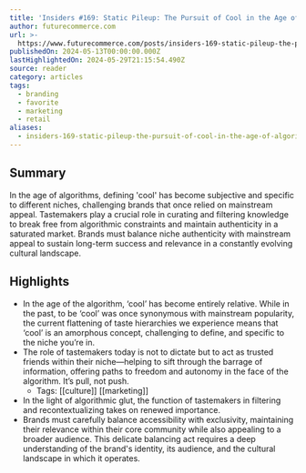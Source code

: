 ```yaml
---
title: 'Insiders #169: Static Pileup: The Pursuit of Cool in the Age of Algorithms'
author: futurecommerce.com
url: >-
  https://www.futurecommerce.com/posts/insiders-169-static-pileup-the-pursuit-of-cool-in-the-age-of-algorithms
publishedOn: 2024-05-13T00:00:00.000Z
lastHighlightedOn: 2024-05-29T21:15:54.490Z
source: reader
category: articles
tags:
  - branding
  - favorite
  - marketing
  - retail
aliases:
  - insiders-169-static-pileup-the-pursuit-of-cool-in-the-age-of-algorithms
---
```

## Summary

In the age of algorithms, defining 'cool' has become subjective and specific to different niches, challenging brands that once relied on mainstream appeal. Tastemakers play a crucial role in curating and filtering knowledge to break free from algorithmic constraints and maintain authenticity in a saturated market. Brands must balance niche authenticity with mainstream appeal to sustain long-term success and relevance in a constantly evolving cultural landscape.

## Highlights
- In the age of the algorithm, ‘cool’ has become entirely relative. While in the past, to be ‘cool’ was once synonymous with mainstream popularity, the current flattening of taste hierarchies we experience means that ‘cool’ is an amorphous concept, challenging to define, and specific to the niche you’re in.
- The role of tastemakers today is not to dictate but to act as trusted friends within their niche—helping to sift through the barrage of information, offering paths to freedom and autonomy in the face of the algorithm. It’s pull, not push.
    - Tags: [[culture]] [[marketing]] 
- In the light of algorithmic glut, the function of tastemakers in filtering and recontextualizing takes on renewed importance.
- Brands must carefully balance accessibility with exclusivity, maintaining their relevance within their core community while also appealing to a broader audience. This delicate balancing act requires a deep understanding of the brand's identity, its audience, and the cultural landscape in which it operates.
